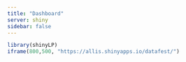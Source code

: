 ```yaml
---
title: "Dashboard"
server: shiny
sidebar: false
---
```


```r
library(shinyLP)
iframe(800,500, "https://allis.shinyapps.io/datafest/")
```
